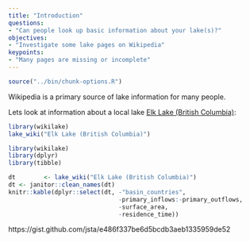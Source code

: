 ```yaml
---
title: "Introduction"
questions:
- "Can people look up basic information about your lake(s)?"
objectives:
- "Investigate some lake pages on Wikipedia"
keypoints:
- "Many pages are missing or incomplete"
---
```


```r
source("../bin/chunk-options.R")
```

Wikipedia is a primary source of lake information for many people. 

Lets look at information about a local lake [Elk Lake (British Columbia)](https://en.wikipedia.org/wiki/Elk_Lake_(British_Columbia)):

```r
library(wikilake)
lake_wiki("Elk Lake (British Columbia)")
```

```r
library(wikilake)
library(dplyr)
library(tibble)

dt        <- lake_wiki("Elk Lake (British Columbia)")
dt <- janitor::clean_names(dt)
knitr::kable(dplyr::select(dt, -"basin_countries", 
                               -primary_inflows:-primary_outflows, 
                               -surface_area, 
                               -residence_time))
```

https://gist.github.com/jsta/e486f337be6d5bcdb3aeb1335959de52
